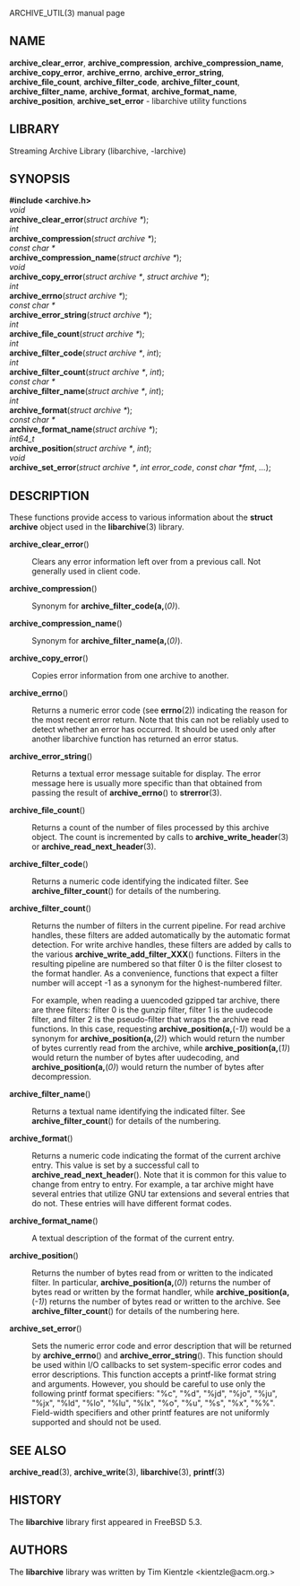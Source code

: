 ARCHIVE_UTIL(3) manual page 
== NAME == 
'''archive_clear_error''', 
'''archive_compression''', 
'''archive_compression_name''', 
'''archive_copy_error''', 
'''archive_errno''', 
'''archive_error_string''', 
'''archive_file_count''', 
'''archive_filter_code''', 
'''archive_filter_count''', 
'''archive_filter_name''', 
'''archive_format''', 
'''archive_format_name''', 
'''archive_position''', 
'''archive_set_error''' 
- libarchive utility functions 
== LIBRARY == 
Streaming Archive Library (libarchive, -larchive) 
== SYNOPSIS == 
'''<nowiki>#include <archive.h></nowiki>''' 
<br> 
''void'' 
<br> 
'''archive_clear_error'''(''struct archive *''); 
<br> 
''int'' 
<br> 
'''archive_compression'''(''struct archive *''); 
<br> 
''const char *'' 
<br> 
'''archive_compression_name'''(''struct archive *''); 
<br> 
''void'' 
<br> 
'''archive_copy_error'''(''struct archive *'', ''struct archive *''); 
<br> 
''int'' 
<br> 
'''archive_errno'''(''struct archive *''); 
<br> 
''const char *'' 
<br> 
'''archive_error_string'''(''struct archive *''); 
<br> 
''int'' 
<br> 
'''archive_file_count'''(''struct archive *''); 
<br> 
''int'' 
<br> 
'''archive_filter_code'''(''struct archive *'', ''int''); 
<br> 
''int'' 
<br> 
'''archive_filter_count'''(''struct archive *'', ''int''); 
<br> 
''const char *'' 
<br> 
'''archive_filter_name'''(''struct archive *'', ''int''); 
<br> 
''int'' 
<br> 
'''archive_format'''(''struct archive *''); 
<br> 
''const char *'' 
<br> 
'''archive_format_name'''(''struct archive *''); 
<br> 
''int64_t'' 
<br> 
'''archive_position'''(''struct archive *'', ''int''); 
<br> 
''void'' 
<br> 
'''archive_set_error'''(''struct archive *'', ''int error_code'', ''const char *fmt'', ''...''); 
== DESCRIPTION == 
These functions provide access to various information about the 
'''struct archive''' 
object used in the 
'''libarchive'''(3) 
library. 
<dl> 
<dt>'''archive_clear_error'''()</dt><dd> 
Clears any error information left over from a previous call. 
Not generally used in client code. 
</dd><dt>'''archive_compression'''()</dt><dd> 
Synonym for 
'''archive_filter_code(a,'''(''0)''). 
</dd><dt>'''archive_compression_name'''()</dt><dd> 
Synonym for 
'''archive_filter_name(a,'''(''0)''). 
</dd><dt>'''archive_copy_error'''()</dt><dd> 
Copies error information from one archive to another. 
</dd><dt>'''archive_errno'''()</dt><dd> 
Returns a numeric error code (see 
'''errno'''(2)) 
indicating the reason for the most recent error return. 
Note that this can not be reliably used to detect whether an 
error has occurred. 
It should be used only after another libarchive function 
has returned an error status. 
</dd><dt>'''archive_error_string'''()</dt><dd> 
Returns a textual error message suitable for display. 
The error message here is usually more specific than that 
obtained from passing the result of 
'''archive_errno'''() 
to 
'''strerror'''(3). 
</dd><dt>'''archive_file_count'''()</dt><dd> 
Returns a count of the number of files processed by this archive object. 
The count is incremented by calls to 
'''archive_write_header'''(3) 
or 
'''archive_read_next_header'''(3). 
</dd><dt>'''archive_filter_code'''()</dt><dd> 
Returns a numeric code identifying the indicated filter. 
See 
'''archive_filter_count'''() 
for details of the numbering. 
</dd><dt>'''archive_filter_count'''()</dt><dd> 
Returns the number of filters in the current pipeline. 
For read archive handles, these filters are added automatically 
by the automatic format detection. 
For write archive handles, these filters are added by calls to the various 
'''archive_write_add_filter_XXX'''() 
functions. 
Filters in the resulting pipeline are numbered so that filter 0 
is the filter closest to the format handler. 
As a convenience, functions that expect a filter number will 
accept -1 as a synonym for the highest-numbered filter. 

For example, when reading a uuencoded gzipped tar archive, there 
are three filters: 
filter 0 is the gunzip filter, 
filter 1 is the uudecode filter, 
and filter 2 is the pseudo-filter that wraps the archive read functions. 
In this case, requesting 
'''archive_position(a,'''(''-1)'') 
would be a synonym for 
'''archive_position(a,'''(''2)'') 
which would return the number of bytes currently read from the archive, while 
'''archive_position(a,'''(''1)'') 
would return the number of bytes after uudecoding, and 
'''archive_position(a,'''(''0)'') 
would return the number of bytes after decompression. 
</dd><dt>'''archive_filter_name'''()</dt><dd> 
Returns a textual name identifying the indicated filter. 
See 
'''archive_filter_count'''() 
for details of the numbering. 
</dd><dt>'''archive_format'''()</dt><dd> 
Returns a numeric code indicating the format of the current 
archive entry. 
This value is set by a successful call to 
'''archive_read_next_header'''(). 
Note that it is common for this value to change from 
entry to entry. 
For example, a tar archive might have several entries that 
utilize GNU tar extensions and several entries that do not. 
These entries will have different format codes. 
</dd><dt>'''archive_format_name'''()</dt><dd> 
A textual description of the format of the current entry. 
</dd><dt>'''archive_position'''()</dt><dd> 
Returns the number of bytes read from or written to the indicated filter. 
In particular, 
'''archive_position(a,'''(''0)'') 
returns the number of bytes read or written by the format handler, while 
'''archive_position(a,'''(''-1)'') 
returns the number of bytes read or written to the archive. 
See 
'''archive_filter_count'''() 
for details of the numbering here. 
</dd><dt>'''archive_set_error'''()</dt><dd> 
Sets the numeric error code and error description that will be returned 
by 
'''archive_errno'''() 
and 
'''archive_error_string'''(). 
This function should be used within I/O callbacks to set system-specific 
error codes and error descriptions. 
This function accepts a printf-like format string and arguments. 
However, you should be careful to use only the following printf 
format specifiers: 
"%c", 
"%d", 
"%jd", 
"%jo", 
"%ju", 
"%jx", 
"%ld", 
"%lo", 
"%lu", 
"%lx", 
"%o", 
"%u", 
"%s", 
"%x", 
"%%". 
Field-width specifiers and other printf features are 
not uniformly supported and should not be used. 
</dd></dl> 
== SEE ALSO == 
'''archive_read'''(3), 
'''archive_write'''(3), 
'''libarchive'''(3), 
'''printf'''(3) 
== HISTORY == 
The 
'''libarchive''' 
library first appeared in 
FreeBSD 5.3. 
== AUTHORS == 
The 
'''libarchive''' 
library was written by 
Tim Kientzle  &lt;kientzle@acm.org.&gt; 
